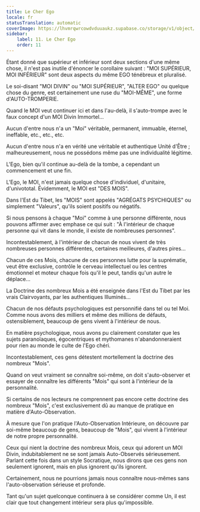 ```yaml
---
title: Le Cher Ego
locale: fr
statusTranslation: automatic
coverImage: https://lhvmrqwrcowdvduuaukz.supabase.co/storage/v1/object/public/strapi-uploads/small_cover-tratado-de-psicologia-revolucionaria.webp-5e15e1cec4e0ebebcde5d7fc7565d8fd.webp
sidebar:
    label: 11. Le Cher Ego
    order: 11
---
```

Étant donné que supérieur et inférieur sont deux sections d'une même chose, il n'est pas inutile d'énoncer le corollaire suivant : "MOI SUPÉRIEUR, MOI INFÉRIEUR" sont deux aspects du même EGO ténébreux et pluralisé.

Le soi-disant "MOI DIVIN" ou "MOI SUPÉRIEUR", "ALTER EGO" ou quelque chose du genre, est certainement une ruse du "MOI-MÊME", une forme d'AUTO-TROMPERIE.

Quand le MOI veut continuer ici et dans l'au-delà, il s'auto-trompe avec le faux concept d'un MOI Divin Immortel...

Aucun d'entre nous n'a un "Moi" véritable, permanent, immuable, éternel, ineffable, etc., etc., etc.

Aucun d'entre nous n'a en vérité une véritable et authentique Unité d'Être ; malheureusement, nous ne possédons même pas une individualité légitime.

L'Ego, bien qu'il continue au-delà de la tombe, a cependant un commencement et une fin.

L'Ego, le MOI, n'est jamais quelque chose d'individuel, d'unitaire, d'univototal. Évidemment, le MOI est "DES MOIS".

Dans l'Est du Tibet, les "MOIS" sont appelés "AGRÉGATS PSYCHIQUES" ou simplement "Valeurs", qu'ils soient positifs ou négatifs.

Si nous pensons à chaque "Moi" comme à une personne différente, nous pouvons affirmer avec emphase ce qui suit : "À l'intérieur de chaque personne qui vit dans le monde, il existe de nombreuses personnes".

Incontestablement, à l'intérieur de chacun de nous vivent de très nombreuses personnes différentes, certaines meilleures, d'autres pires...

Chacun de ces Mois, chacune de ces personnes lutte pour la suprématie, veut être exclusive, contrôle le cerveau intellectuel ou les centres émotionnel et moteur chaque fois qu'il le peut, tandis qu'un autre le déplace...

La Doctrine des nombreux Mois a été enseignée dans l'Est du Tibet par les vrais Clairvoyants, par les authentiques Illuminés...

Chacun de nos défauts psychologiques est personnifié dans tel ou tel Moi. Comme nous avons des milliers et même des millions de défauts, ostensiblement, beaucoup de gens vivent à l'intérieur de nous.

En matière psychologique, nous avons pu clairement constater que les sujets paranoïaques, égocentriques et mythomanes n'abandonneraient pour rien au monde le culte de l'Ego chéri.

Incontestablement, ces gens détestent mortellement la doctrine des nombreux "Mois".

Quand on veut vraiment se connaître soi-même, on doit s'auto-observer et essayer de connaître les différents "Mois" qui sont à l'intérieur de la personnalité.

Si certains de nos lecteurs ne comprennent pas encore cette doctrine des nombreux "Mois", c'est exclusivement dû au manque de pratique en matière d'Auto-Observation.

À mesure que l'on pratique l'Auto-Observation Intérieure, on découvre par soi-même beaucoup de gens, beaucoup de "Mois", qui vivent à l'intérieur de notre propre personnalité.

Ceux qui nient la doctrine des nombreux Mois, ceux qui adorent un MOI Divin, indubitablement ne se sont jamais Auto-Observés sérieusement. Parlant cette fois dans un style Socratique, nous dirons que ces gens non seulement ignorent, mais en plus ignorent qu'ils ignorent.

Certainement, nous ne pourrions jamais nous connaître nous-mêmes sans l'auto-observation sérieuse et profonde.

Tant qu'un sujet quelconque continuera à se considérer comme Un, il est clair que tout changement intérieur sera plus qu'impossible.

